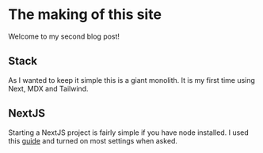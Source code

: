 
# The making of this site

Welcome to my second blog post!

## Stack

As I wanted to keep it simple this is a giant monolith.
It is my first time using Next, MDX and Tailwind.

## NextJS

Starting a NextJS project is fairly simple if you have 
node installed. I used this [guide](https://nextjs.org/docs/app/getting-started/installation)
and turned on most settings when asked.